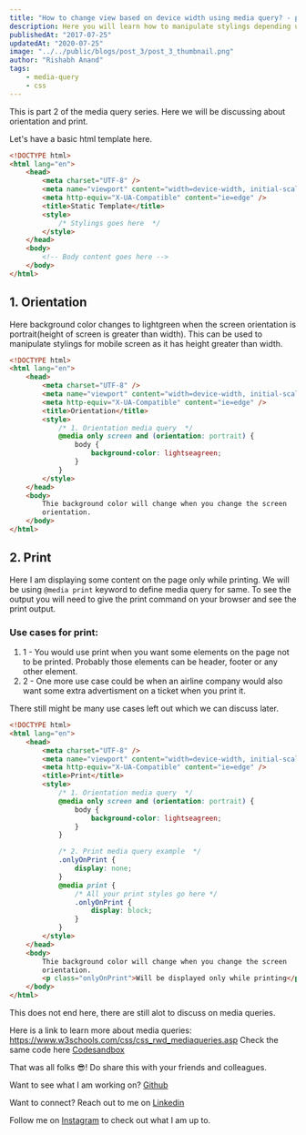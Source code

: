 ```yaml
---
title: "How to change view based on device width using media query? - part 2"
description: Here you will learn how to manipulate stylings depending upon device orientation, print and lesser used ones.
publishedAt: "2017-07-25"
updatedAt: "2020-07-25"
image: "../../public/blogs/post_3/post_3_thumbnail.png"
author: "Rishabh Anand"
tags:
    - media-query
    - css
---
```


This is part 2 of the media query series.
Here we will be discussing about orientation and print.

Let's have a basic html template here.

```html
<!DOCTYPE html>
<html lang="en">
    <head>
        <meta charset="UTF-8" />
        <meta name="viewport" content="width=device-width, initial-scale=1.0" />
        <meta http-equiv="X-UA-Compatible" content="ie=edge" />
        <title>Static Template</title>
        <style>
            /* Stylings goes here  */
        </style>
    </head>
    <body>
        <!-- Body content goes here -->
    </body>
</html>
```

## 1. Orientation

Here background color changes to lightgreen when the screen orientation is portrait(height of screen is greater than width). This can be used to manipulate stylings for mobile screen as it has height greater than width.

```html {9-14,18}
<!DOCTYPE html>
<html lang="en">
    <head>
        <meta charset="UTF-8" />
        <meta name="viewport" content="width=device-width, initial-scale=1.0" />
        <meta http-equiv="X-UA-Compatible" content="ie=edge" />
        <title>Orientation</title>
        <style>
            /* 1. Orientation media query  */
            @media only screen and (orientation: portrait) {
                body {
                    background-color: lightseagreen;
                }
            }
        </style>
    </head>
    <body>
        Thie background color will change when you change the screen
        orientation.
    </body>
</html>
```

## 2. Print

Here I am displaying some content on the page only while printing. We will be using `@media print` keyword to define media query for same.
To see the output you will need to give the print command on your browser and see the print output.

### Use cases for print:

1. 1 - You would use print when you want some elements on the page not to be printed. Probably those elements can be header, footer or any other element.
2. 2 - One more use case could be when an airline company would also want some extra advertisment on a ticket when you print it.

There still might be many use cases left out which we can discuss later.

```html {16-25, 30-32}
<!DOCTYPE html>
<html lang="en">
    <head>
        <meta charset="UTF-8" />
        <meta name="viewport" content="width=device-width, initial-scale=1.0" />
        <meta http-equiv="X-UA-Compatible" content="ie=edge" />
        <title>Print</title>
        <style>
            /* 1. Orientation media query  */
            @media only screen and (orientation: portrait) {
                body {
                    background-color: lightseagreen;
                }
            }

            /* 2. Print media query example  */
            .onlyOnPrint {
                display: none;
            }
            @media print {
                /* All your print styles go here */
                .onlyOnPrint {
                    display: block;
                }
            }
        </style>
    </head>
    <body>
        Thie background color will change when you change the screen
        orientation.
        <p class="onlyOnPrint">Will be displayed only while printing</p>
    </body>
</html>
```

This does not end here, there are still alot to discuss on media queries.

Here is a link to learn more about media queries: https://www.w3schools.com/css/css_rwd_mediaqueries.asp
Check the same code here [Codesandbox](https://codesandbox.io/s/clever-swanson-341tsf?file=/index.html)

That was all folks 😎!
Do share this with your friends and colleagues.

Want to see what I am working on? [Github](https://github.com/ranand16)

Want to connect? Reach out to me on [Linkedin](https://www.linkedin.com/in/rishabh-anand-web-dev/)

Follow me on [Instagram](https://www.instagram.com/indian_soya_bean/) to check out what I am up to.

